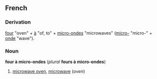 ==French==
===Derivation===
[[four]] "oven" + [[à]] "of, to" + [[micro-onde]]s "microwaves" ([[micro-]] "micro-" + [[onde]] "wave").

===Noun===
'''four à micro-ondes''' (''plural'' '''fours à micro-ondes''')

# [[microwave oven]], [[microwave]] (''oven'')